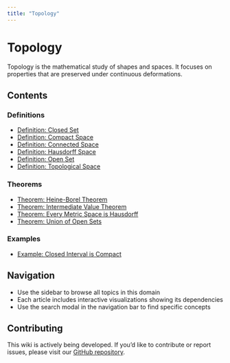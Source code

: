 ```yaml
---
title: "Topology"
---
```


# Topology

Topology is the mathematical study of shapes and spaces. It focuses on properties that are preserved under continuous deformations.

## Contents

### Definitions

- [Definition: Closed Set](def-closed-set.qmd)
- [Definition: Compact Space](def-compact.qmd)
- [Definition: Connected Space](def-connected.qmd)
- [Definition: Hausdorff Space](def-hausdorff.qmd)
- [Definition: Open Set](def-open-set.qmd)
- [Definition: Topological Space](def-topological-space.qmd)

### Theorems

- [Theorem: Heine-Borel Theorem](thm-heine-borel.qmd)
- [Theorem: Intermediate Value Theorem](thm-intermediate-value.qmd)
- [Theorem: Every Metric Space is Hausdorff](thm-metric-hausdorff.qmd)
- [Theorem: Union of Open Sets](thm-union-open-sets.qmd)

### Examples

- [Example: Closed Interval is Compact](ex-closed-interval-compact.qmd)

## Navigation

- Use the sidebar to browse all topics in this domain
- Each article includes interactive visualizations showing its dependencies
- Use the search modal in the navigation bar to find specific concepts

## Contributing

This wiki is actively being developed. If you'd like to contribute or report issues,
please visit our [GitHub repository](https://github.com/RK0429/ModernMath).
